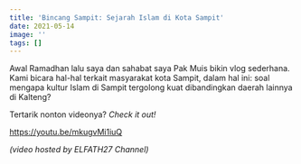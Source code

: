 ```yaml
---
title: 'Bincang Sampit: Sejarah Islam di Kota Sampit'
date: 2021-05-14
image: ''
tags: []
---
```


Awal Ramadhan lalu saya dan sahabat saya Pak Muis bikin vlog sederhana. Kami bicara hal-hal terkait masyarakat kota Sampit, dalam hal ini: soal mengapa kultur Islam di Sampit tergolong kuat dibandingkan daerah lainnya di Kalteng?

Tertarik nonton videonya? _Check it out!_

<p>

https://youtu.be/mkugvMi1iuQ

</p>

_(video hosted by ELFATH27 Channel)_
